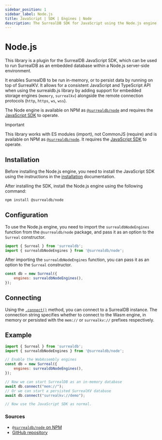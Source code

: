 ```yaml
---
sidebar_position: 1
sidebar_label: Node.js
title: JavaScript | SDK | Engines | Node
description: The SurrealDB SDK for JavaScript using the Node.js engine.
---
```


# Node.js

This library is a plugin for the SurrealDB JavaScript SDK, which can be used to run SurrealDB as an embedded database within a Node.js server-side environment.

It enables SurrealDB to be run in-memory, or to persist data by running on top of SurrealKV. It allows for a consistent JavaScript and TypeScript API when using the surrealdb.js library by adding support for embedded storage engines (`memory`, `surrealkv`) alongside the remote connection protocols (`http`, `https`, `ws`, `wss`).

The Node engine is available on NPM as [`@surrealdb/node`](https://npmjs.com/package/@surrealdb/node) and requires the [JavaScript SDK](https://npmjs.com/package/surrealdb) to operate.

> [!IMPORTANT]
> This library works with ES modules (import), not CommonJS (require) and is available on NPM as [`@surrealdb/node`](https://npmjs.com/package/@surrealdb/node). It requires the [JavaScript SDK](https://npmjs.com/package/surrealdb) to operate.

## Installation

Before installing the Node.js engine, you need to install the JavaScript SDK using the instructions in the [installation](/docs/sdk/javascript/installation) documentation. 

After installing the SDK, install the Node.js engine using the following command:

```bash title="Install"
npm install @surrealdb/node
```

## Configuration

To use the Node.js engine, you need to import the `surrealdbNodeEngines` function from the `@surrealdb/node` package, and pass it as an option to the `Surreal` constructor.

```js
import { Surreal } from 'surrealdb';
import { surrealdbNodeEngines } from '@surrealdb/node';
```

After importing the `surrealdbNodeEngines` function, you can pass it as an option to the `Surreal` constructor. 

```js
const db = new Surreal({
    engines: surrealdbNodeEngines(),
});
```

## Connecting 

Using the [`.connect()`](https://surrealdb.com/docs/sdk/javascript/methods/connect) method, you can connect to a SurrealDB instance. The connection string specifies whether to connect to the Wasm engine, in memory or persisted with the `mem://` or `surrealkv://` prefixes respectively.

## Example

```js
import { Surreal } from 'surrealdb';
import { surrealdbNodeEngines } from '@surrealdb/node';

// Enable the WebAssembly engines
const db = new Surreal({
    engines: surrealdbNodeEngines(),
});

// Now we can start SurrealDB as an in-memory database
await db.connect("mem://");
// Or we can start a persisted SurrealKV database
await db.connect("surrealkv://demo");

// Now use the JavaScript SDK as normal.
```

### Sources

- [`@surrealdb/node` on NPM](https://npmjs.com/package/@surrealdb/node)
- [GitHub repository](https://github.com/surrealdb/surrealdb.node)
